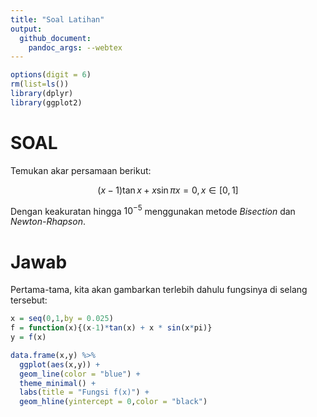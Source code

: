 ```yaml
---
title: "Soal Latihan"
output: 
  github_document:
    pandoc_args: --webtex
---
```


```r
options(digit = 6)
rm(list=ls())
library(dplyr)
library(ggplot2)
```

# SOAL

Temukan akar persamaan berikut:

$$(x-1) \tan{x} + x \sin{\pi x} = 0, x \in [0,1]$$

Dengan keakuratan hingga $10^{-5}$ menggunakan metode _Bisection_ dan _Newton-Rhapson_.

# Jawab

Pertama-tama, kita akan gambarkan terlebih dahulu fungsinya di selang tersebut:

```r
x = seq(0,1,by = 0.025)
f = function(x){(x-1)*tan(x) + x * sin(x*pi)}
y = f(x)

data.frame(x,y) %>%
  ggplot(aes(x,y)) +
  geom_line(color = "blue") +
  theme_minimal() +
  labs(title = "Fungsi f(x)") +
  geom_hline(yintercept = 0,color = "black")

```

